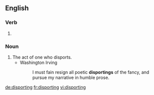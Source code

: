 ==English==

===Verb===
{{head|en|present participle}}

# {{present participle of|disport|lang=en}}

===Noun===
{{en-noun}}

# The act of one who disports.
#* Washington Irving
#*: I must fain resign all poetic '''disportings''' of the fancy, and pursue my narrative in humble prose.

[[de:disporting]]
[[fr:disporting]]
[[vi:disporting]]